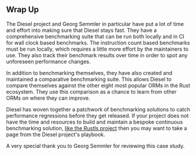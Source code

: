 ## Wrap Up

The Diesel project and Georg Semmler in particular have put a lot of time and effort into making sure that Diesel stays fast.
They have a comprehensive benchmarking suite that can be run both locally and in CI for wall clock based benchmarks.
The instruction count based benchmarks must be run locally, which requires a little more effort by the maintainers to use.
They also track their benchmark results over time in order to spot any unforeseen performance changes.

In addition to benchmarking themselves, they have also created and maintained a comparative benchmarking suite.
This allows Diesel to compare themselves against the other eight most popular ORMs in the Rust ecosystem.
They use this comparison as a chance to learn from other ORMs on where they can improve.

Diesel has woven together a patchwork of benchmarking solutions to catch performance regressions before they get released.
If your project does not have the time and resources to build and maintain a bespoke continuous benchmarking solution,
[like the Rustls project][rustls] then you may want to take a page from the Diesel project's playbook.

A very special thank you to Georg Semmler for reviewing this case study.

[rustls]: /learn/case-study/rustls/
